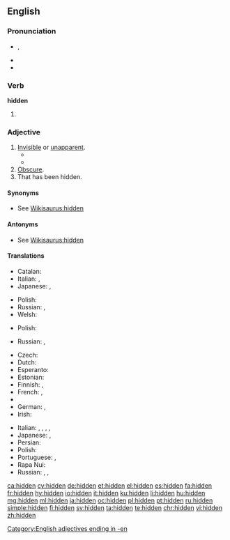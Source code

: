 ==English==

===Pronunciation===
* {{enPR|hĭd'n}}, {{IPA|/ˈhɪd(ə)n/|lang=en}}
* {{audio|en-us-hidden.ogg|Audio (US)|lang=en}}
* {{rhymes|ɪdən|lang=en}}

===Verb===
'''hidden'''

# {{past participle of|hide|lang=en}}

===Adjective===
{{en-adj}}

# [[invisible|Invisible]] or [[unapparent]].
#*{{quote-book|year=1892|author={{w|James Yoxall}}
|section=chapter 7|title=[http://openlibrary.org/works/OL10504990W The Lonely Pyramid]
|passage=It was the Lost Oasis, the Oasis of the vision in the sand. […] Deep-'''hidden''' in the hollow, beneath the cliffs, it lay; and round it the happy verdure spread for many a rood.}}
#*{{quote-magazine|date=2014-06-14|volume=411|issue=8891|magazine={{w|The Economist}}
|title=[http://www.economist.com/news/science-and-technology/21604091-it-possible-sniff-out-problems-sewer-pipes-they-happen-its-gas It's a gas]
|passage=One of the '''hidden''' glories of Victorian engineering is proper drains. Isolating a city’s effluent and shipping it away in underground sewers has probably saved more lives than any medical procedure except vaccination.}}
# [[obscure|Obscure]].
# That has been hidden.
#: {{ux|en|'''hidden''' treasure;&emsp; '''hidden''' talents}}

====Synonyms====
* See [[Wikisaurus:hidden]]

====Antonyms====
* See [[Wikisaurus:hidden]]

====Translations====
{{trans-top|invisible or unapparent}}
* Catalan: {{t+|ca|amagat}}
* Italian: {{t+|it|nascosto}}, {{t+|it|recondito}}
* Japanese: {{t|ja|隠れる|alt=隠れた|tr=kakureta}}, {{t|ja|見えない|alt=目に見えない|tr=me ni mienai}}
{{trans-mid}}
* Polish: {{t+|pl|ukryty|m}}
* Russian: {{qualifier|intentionally hidden}} {{t|ru|спрятанный|tr=sprjátannyj|sc=Cyrl}}, {{t+|ru|скрытый|tr=skrýtyj|sc=Cyrl}}
* Welsh: {{t+|cy|anweledig}}
{{trans-bottom}}

{{trans-top|obscure}}
* Polish: {{t+|pl|ukryty|m}}
{{trans-mid}}
* Russian: {{t+|ru|неясный|tr=nejásnyj|sc=Cyrl}}, {{t+|ru|смутный|tr=smútnyj|sc=Cyrl}}
{{trans-bottom}}

{{trans-top|that has been hidden}}
* Czech: {{t+|cs|skrytý|m}}
* Dutch: {{t+|nl|verborgen}}
* Esperanto: {{t|eo|kaŝa}}
* Estonian: {{t|et|peidetud}}
* Finnish: {{t|fi|piilotettu}}, {{t|fi|kätketty}}
* French: {{t+|fr|caché|m}}, {{t+|fr|cachée|f}}
* {{trreq|ka}}
* German: {{t+|de|versteckt}}, {{t+|de|verborgen}}
* Irish: {{t|ga|ceilte}}
{{trans-mid}}
* Italian: {{t+|it|nascosto|m}}, {{t+|it|nascosta|f}}, {{t+|it|recondito}}, {{t+|it|celato}}, {{t+|it|occulto}}
* Japanese: {{t|ja|隠された|tr=kakusareta}}, {{t+|ja|秘密|alt=秘密の|tr=himitsu no}}
* Persian: {{t+|fa|نهان|tr=nahân|sc=fa-Arab}}
* Polish: {{t+|pl|ukryty|m}}
* Portuguese: {{t+|pt|escondido|m}}, {{t+|pt|escondida|f}}
* Rapa Nui: {{t|rap|hakananai'a}}
* Russian: {{t|ru|спрятанный|tr=spr'átannyj}}, {{t+|ru|скрытый|tr=skrýtyj}}, {{t|ru|потаённый|tr=potajónnyj}}
{{trans-bottom}}

[[Category:English adjectives ending in -en]]

[[ca:hidden]]
[[cy:hidden]]
[[de:hidden]]
[[et:hidden]]
[[el:hidden]]
[[es:hidden]]
[[fa:hidden]]
[[fr:hidden]]
[[hy:hidden]]
[[io:hidden]]
[[it:hidden]]
[[ku:hidden]]
[[li:hidden]]
[[hu:hidden]]
[[mg:hidden]]
[[ml:hidden]]
[[ja:hidden]]
[[oc:hidden]]
[[pl:hidden]]
[[pt:hidden]]
[[ru:hidden]]
[[simple:hidden]]
[[fi:hidden]]
[[sv:hidden]]
[[ta:hidden]]
[[te:hidden]]
[[chr:hidden]]
[[vi:hidden]]
[[zh:hidden]]